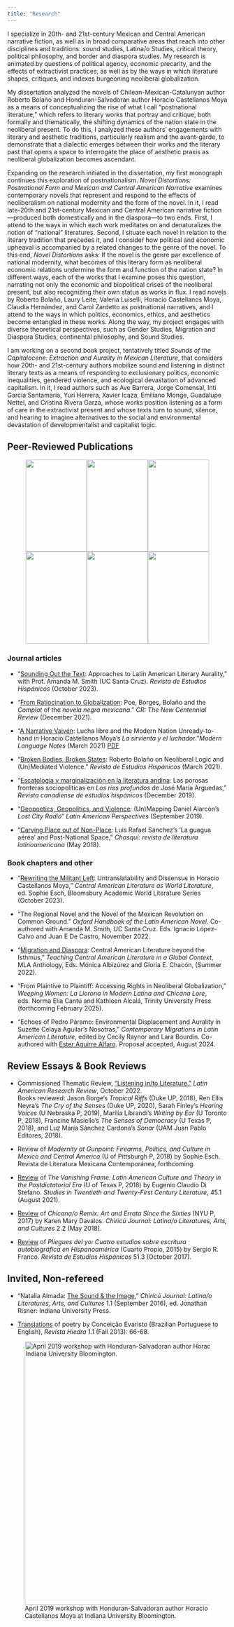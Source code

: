```yaml
---
title: "Research"
---
```



I specialize in 20th- and 21st-century Mexican and Central American narrative fiction, as well as in broad comparative areas that reach into other disciplines and traditions: sound studies, Latina/o Studies, critical theory, political philosophy, and border and diaspora studies. My research is animated by questions of political agency, economic precarity, and the effects of extractivist practices, as well as by the ways in which literature shapes, critiques, and indexes burgeoning neoliberal globalization.

My dissertation analyzed the novels of Chilean-Mexican-Catalunyan author Roberto Bolaño and Honduran-Salvadoran author Horacio Castellanos Moya as a means of conceptualizing the rise of what I call "postnational literature," which refers to literary works that portray and critique, both formally and thematically, the shifting dynamics of the nation state in the neoliberal present. To do this, I analyzed these authors' engagements with literary and aesthetic traditions, particularly realism and the avant-garde, to demonstrate that a dialectic emerges between their works and the literary past that opens a space to interrogate the place of aesthetic praxis as neoliberal globalization becomes ascendant.  

Expanding on the research initiated in the dissertation, my first monograph continues this exploration of postnationalism. _Novel Distortions: Postnational Form and Mexican and Central American Narrative_ examines contemporary novels that represent and respond to the effects of neoliberalism on national modernity and the form of the novel. In it, I read late-20th and 21st-century Mexican and Central American narrative fiction—produced both domestically and in the diaspora—to two ends. First, I attend to the ways in which each work meditates on and denaturalizes the notion of "national" literatures. Second, I situate each novel in relation to the literary tradition that precedes it, and I consider how political and economic upheaval is accompanied by a related changes to the genre of the novel. To this end, _Novel Distortions_ asks: If the novel is the genre par excellence of national modernity, what becomes of this literary form as neoliberal economic relations undermine the form and function of the nation state? In different ways, each of the works that I examine poses this question, narrating not only the economic and biopolitical crises of the neoliberal present, but also recognizing their own status as works in flux. I read novels by Roberto Bolaño, Laury Leite, Valeria Luiselli, Horacio Castellanos Moya, Claudia Hernández, and Carol Zardetto as postnational narratives, and I attend to the ways in which politics, economics, ethics, and aesthetics become entangled in these works. Along the way, my project engages with diverse theoretical perspectives, such as Gender Studies, Migration and Diaspora Studies, continental philosophy, and Sound Studies.

I am working on a second book project, tentatively titled _Sounds of the Capitalocene: Extraction and Aurality in Mexican Literature_, that considers how 20th- and 21st-century authors mobilize sound and listening in distinct literary texts as a means of responding to exclusionary politics, economic inequalities, gendered violence, and ecological devastation of advanced capitalism. In it, I read authors such as Ave Barrera, Jorge Comensal, Inti García Santamaría, Yuri Herrera, Xavier Icaza, Emiliano Monge, Guadalupe Nettel, and Cristina Rivera Garza, whose works position listening as a form of care in the extractivist present and whose texts turn to sound, silence, and hearing to imagine alternatives to the social and environmental devastation of developmentalist and capitalist logic.



## Peer-Reviewed Publications

::: {.column-page-left}
::: {style="text-align: center;"}
![](assets/images/Research_Chasqui_2018.jpg){width=140 height=210}![](assets/images/Research_LAP2019.jpg){width=140 height=210}![](assets/images/Research_MLN2021.jpg){width=140 height=210}![](assets/images/Research_Oxford_Mex-Rev.jpg){width=140 height=210}![](assets/images/Research_RCEH2019.jpg){width=140 height=210}![](assets/images/Research_REH2021.jpg){width=140 height=210}
:::
:::

### Journal articles

* “[Sounding Out the Text](https://www.academia.edu/117594175/Sounding_Out_the_Text_Approaches_to_Latin_American_Literary_Aurality): Approaches to Latin American Literary Aurality,” with Prof. Amanda M. Smith (UC Santa Cruz). _Revista de Estudios Hispánicos_ (October 2023).

* “[From Ratiocination to Globalization](https://muse.jhu.edu/article/856149): Poe, Borges, Bolaño and the _Complot_ of the _novela negra mexicana_.” _CR: The New Centennial Review_ (December 2021).

* “[A Narrative Vaivén](https://muse.jhu.edu/article/795533): Lucha libre and the Modern Nation Unready-to-hand in Horacio Castellanos Moya's _La sirvienta y el luchador_.”_Modern Language Notes_ (March 2021) [PDF](/assets/research/PDFs/Narrative-Vaiven-Mitchell.pdf)

* “[Broken Bodies, Broken States](https://muse.jhu.edu/article/791053): Roberto Bolaño on Neoliberal Logic and (Un)Mediated Violence." _Revista de Estudios Hispánicos_ (March 2021).

* "[Escatología y marginalización en la literatura andina](https://www.academia.edu/43119108/Escatolog%C3%ADa_y_marginalización_en_la_literatura_andina_las_porosas_fronteras_sociopol%C3%ADticas_en_Los_r%C3%ADos_profundos_de_José_Mar%C3%ADa_Arguedas): Las porosas fronteras sociopolíticas en _Los ríos profundos_ de José María Arguedas,” _Revista canadiense de estudios hispánicos_ (December 2019).

* "[Geopoetics, Geopolitics, and Violence](https://www.academia.edu/40263382/Geopoetics_Geopolitics_and_Violence_Un_Mapping_Daniel_Alarcóns_Lost_City_Radio): (Un)Mapping Daniel Alarcón’s _Lost City Radio_” _Latin American Perspectives_ (September 2019).

* "[Carving Place out of Non-Place](https://www.academia.edu/39790659/Carving_Place_out_of_Non-Place_Luis_Rafael_Sánchez_s_La_guagua_aérea_and_Postnational_Space): Luis Rafael Sánchez’s ‘La guagua aérea’ and Post-National Space,” _Chasqui: revista de literatura latinoamericana_ (May 2018).

### Book chapters and other
* "[Rewriting the Militant Left](https://www.academia.edu/109301716/Rewriting_the_Militant_Left_Untranslatability_and_Dissensus_in_Horacio_Castellanos_Moya): Untranslatability and Dissensus in Horacio Castellanos Moya," _Central American Literature as World Literature_, ed. Sophie Esch, Bloomsbury Academic World Literature Series (October 2023).

* “The Regional Novel and the Novel of the Mexican Revolution on Common Ground.” _Oxford Handbook of the Latin American Novel_. Co-authored with Amanda M. Smith, UC Santa Cruz. Eds. Ignacio López-Calvo and Juan E De Castro, November 2022.

* "[Migration and Diaspora](https://www.mla.org/Publications/Bookstore/Options-for-Teaching/Teaching-Central-American-Literature-in-a-Global-Context): Central American Literature beyond the Isthmus,” _Teaching Central American Literature in a Global Context_, MLA Anthology, Eds. Mónica Albizúrez and Gloria E. Chacón, (Summer 2022).

* “From Plaintive to Plaintiff: Accessing Rights in Neoliberal Globalization,” _Weeping Women: La Llorona in Modern Latina and Chicana Lore_, eds. Norma Elia Cantú and Kathleen Alcalá, Trinity University Press (forthcoming February 2025).

* “Echoes of Pedro Páramo: Environmental Displacement and Aurality in Suzette Celaya Aguilar’s Nosotras,” _Contemporary Migrations in Latin American Literature_, edited by Cecily Raynor and Lara Bourdin. Co-authored with [Ester Aguirre Alfaro](https://fhis.ubc.ca/profile/tesi-aguirre/). Proposal accepted, August 2024.


## Review Essays & Book Reviews
* Commissioned Thematic Review, [“Listening in/to Literature.”](https://www.cambridge.org/core/journals/latin-american-research-review/article/listening-into-literature/3B7E952C19B878BA13708732F44B7242) _Latin American Research Review_, October 2022.  
Books reviewed: Jason Borge's _Tropical Riffs_ (Duke UP, 2018), Ren Ellis Neyra's _The Cry of the Senses_ (Duke UP, 2020), Sarah Finley's _Hearing Voices_ (U Nebraska P, 2019), Marília Librandi's _Writing by Ear_ (U Toronto P, 2018), Francine Masiello's _The Senses of Democracy_ (U Texas P, 2018), and Luz María Sánchez Cardona's _Sonar_ (UAM Juan Pablo Editores, 2018). 
* Review of _Modernity at Gunpoint: Firearms, Politics, and Culture in Mexico and Central America_ (U of Pittsburgh P, 2018) by Sophie Esch. Revista de Literatura Mexicana Contemporánea, forthcoming.

* [Review](https://newprairiepress.org/cgi/viewcontent.cgi?article=2201&context=sttcl) of _The Vanishing Frame: Latin American Culture and Theory in the Postdictatorial Era_ (U of Texas P, 2018) by Eugenio Claudio Di Stefano. _Studies in Twentieth and Twenty-First Century Literature_, 45.1 (August 2021).

* [Review](https://muse.jhu.edu/article/697754) of _Chicana/o Remix: Art and Errata Since the Sixties_ (NYU P, 2017) by Karen Mary Davalos. _Chiricú Journal: Latina/o Literatures, Arts, and Cultures_ 2.2 (May 2018).

* [Review](https://muse.jhu.edu/article/679167) of _Pliegues del yo: Cuatro estudios sobre escritura autobiográfica en Hispanoamérica_ (Cuarto Propio, 2015) by Sergio R. Franco. _Revista de Estudios Hispánicos_ 51.3 (October 2017).

## Invited, Non-refereed
* "Natalia Almada: [The Sound & the Image](https://muse.jhu.edu/article/633332),” _Chiricú Journal: Latina/o Literatures, Arts, and Cultures_ 1.1 (September 2016), ed. Jonathan Risner: Indiana University Press.

* [Translations](https://www.hiedramagazine.com/conceicao-evaristo) of poetry by Conceição Evaristo (Brazilian Portuguese to English), _Revista Hiedra_ 1.1 (Fall 2013): 66-68.



![April 2019 workshop with Honduran-Salvadoran author Horacio Castellanos Moya at Indiana University Bloomington.](assets/images/HCMApril2019.jpg){height=600}
